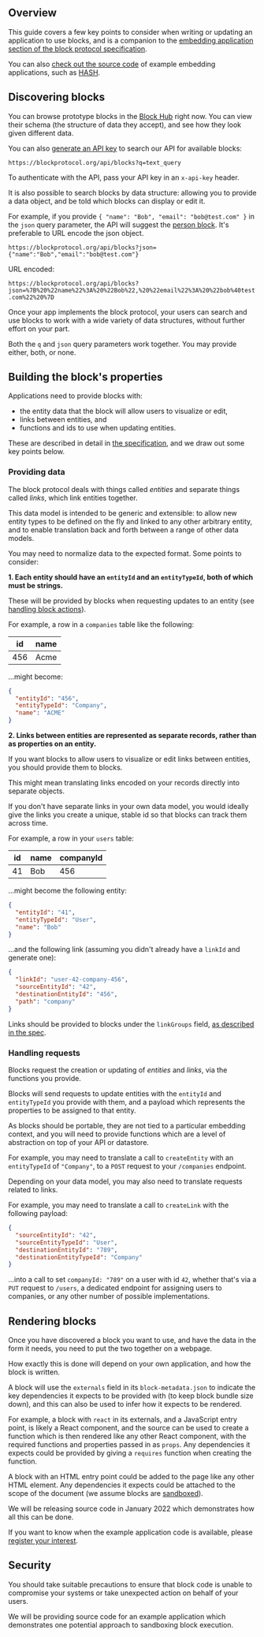## Overview

This guide covers a few key points to consider when writing or updating an application to use blocks,
and is a companion to the [embedding application section of the block protocol specification](https://blockprotocol.org/spec/embedding-applications).

You can also [check out the source code](https://github.com/hashintel/hash/tree/main/packages/hash) of example embedding applications, such as [HASH](https://hash.ai/platform/hash).

## Discovering blocks

You can browse prototype blocks in the [Block Hub](https://blockprotocol.org/hub) right now.
You can view their schema (the structure of data they accept), and see how they look given different data.

You can also [generate an API key](https://blockprotocol.org/settings/api-keys) to search our API for available blocks:

`https://blockprotocol.org/api/blocks?q=text_query`

To authenticate with the API, pass your API key in an `x-api-key` header.

It is also possible to search blocks by data structure: allowing you to provide a data object, and be told which blocks can display or edit it.

For example, if you provide `{ "name": "Bob", "email": "bob@test.com" }` in the `json` query parameter, the API will suggest the
[person block](https://blockprotocol.org/@hash/person). It's preferable to URL encode the json object.

`https://blockprotocol.org/api/blocks?json={"name":"Bob","email":"bob@test.com"}`

URL encoded:

`https://blockprotocol.org/api/blocks?json=%7B%20%22name%22%3A%20%22Bob%22,%20%22email%22%3A%20%22bob%40test.com%22%20%7D`

Once your app implements the block protocol, your users can search and use blocks to work with a
wide variety of data structures, without further effort on your part.

Both the `q` and `json` query parameters work together. You may provide either, both, or none.

## Building the block's properties

Applications need to provide blocks with:

- the entity data that the block will allow users to visualize or edit,
- links between entities, and
- functions and ids to use when updating entities.

These are described in detail in [the specification](https://blockprotocol.org/spec/block-types#data-provided-to-blocks),
and we draw out some key points below.

### Providing data

The block protocol deals with things called _entities_ and separate things called _links_,
which link entities together.

This data model is intended to be generic and extensible: to allow new entity types to be defined on the fly
and linked to any other arbitrary entity, and to enable translation back and forth between a range of other data models.

You may need to normalize data to the expected format. Some points to consider:

**1. Each entity should have an `entityId` and an `entityTypeId`, both of which must be strings.**

These will be provided by blocks when requesting updates to an entity (see [handling block actions](#handling-block-actions)).

For example, a row in a `companies` table like the following:

| id  | name |
| --- | ---- |
| 456 | Acme |

...might become:

```json
{
  "entityId": "456",
  "entityTypeId": "Company",
  "name": "ACME"
}
```

**2. Links between entities are represented as separate records, rather than as properties on an entity.**

If you want blocks to allow users to visualize or edit links between entities, you should provide them to blocks.

This might mean translating links encoded on your records directly into separate objects.

If you don't have separate links in your own data model, you would ideally give the links you create
a unique, stable id so that blocks can track them across time.

For example, a row in your `users` table:

| id  | name | companyId |
| --- | ---- | --------- |
| 41  | Bob  | 456       |

...might become the following entity:

```json
{
  "entityId": "41",
  "entityTypeId": "User",
  "name": "Bob"
}
```

...and the following link (assuming you didn't already have a `linkId` and generate one):

```json
{
  "linkId": "user-42-company-456",
  "sourceEntityId": "42",
  "destinationEntityId": "456",
  "path": "company"
}
```

Links should be provided to blocks under the `linkGroups` field, [as described in the spec](https://blockprotocol.org/spec/block-types#linking-entities).

### Handling requests

Blocks request the creation or updating of _entities_ and _links_, via the functions you provide.

Blocks will send requests to update entities with the `entityId` and `entityTypeId` you provide with them,
and a payload which represents the properties to be assigned to that entity.

As blocks should be portable, they are not tied to a particular embedding context, and you will need to
provide functions which are a level of abstraction on top of your API or datastore.

For example, you may need to translate a call to `createEntity` with an `entityTypeId` of `"Company"`,
to a `POST` request to your `/companies` endpoint.

Depending on your data model, you may also need to translate requests related to links.

For example, you may need to translate a call to `createLink` with the following payload:

```json
{
  "sourceEntityId": "42",
  "sourceEntityTypeId": "User",
  "destinationEntityId": "789",
  "destinationEntityTypeId": "Company"
}
```

...into a call to set `companyId: "789"` on a user with id `42`, whether that's via a `PUT` request to `/users`,
a dedicated endpoint for assigning users to companies, or any other number of possible implementations.

## Rendering blocks

Once you have discovered a block you want to use, and have the data in the form it needs,
you need to put the two together on a webpage.

How exactly this is done will depend on your own application, and how the block is written.

A block will use the `externals` field in its `block-metadata.json` to indicate the key dependencies it
expects to be provided with (to keep block bundle size down), and this can also be used to infer how
it expects to be rendered.

For example, a block with `react` in its externals, and a JavaScript entry point, is likely a React component,
and the source can be used to create a function which is then rendered like any other React component,
with the required functions and properties passed in as `props`. Any dependencies it expects could be provided
by giving a `requires` function when creating the function.

A block with an HTML entry point could be added to the page like any other HTML element. Any dependencies it
expects could be attached to the scope of the document (we assume blocks are [sandboxed](#security)).

We will be releasing source code in January 2022 which demonstrates how all this can be done.

If you want to know when the example application code is available, please [register your interest](https://blockprotocol.org/partners).

## Security

You should take suitable precautions to ensure that block code is unable to compromise
your systems or take unexpected action on behalf of your users.

We will be providing source code for an example application which demonstrates one
potential approach to sandboxing block execution.
